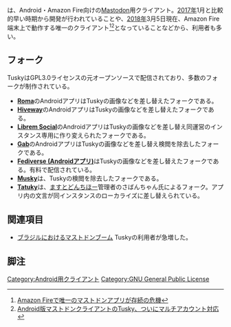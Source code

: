 {{Infobox software
| Name                = {{Ruby|Tusky|タスキー}}
| Image               = [[ファイル:Tusky.png|120px|Tusky]]
| Developer           = [https://mastodon.social/@ConnyDuck Conny Duck]
| SourceCode          = [https://github.com/tuskyapp/Tusky GitHub]
| Platform            = Android, Amazon Fire
| ProgrammingLanguage = Java, Kotlin
| Launch              = [[2017年]]4月
| Kifu                = [https://liberapay.com/ConnyDuck LiberaPay]
| License             = [[GNU General Public License]] 3.0
| Web                 = [https://tusky.app 公式サイト]
| Download            = [https://f-droid.org/repository/browse/?fdid=com.keylesspalace.tusky F-Droid]<br />[https://play.google.com/store/apps/details?id=com.keylesspalace.tusky Google Play]<br />[https://www.amazon.com/dp/B077ZWWX9T Amazon]
}}
{{Ruby|'''Tusky'''|タスキー}}は、Android・Amazon Fire向けの[[Mastodon]]用クライアント。[[2017年]]1月と比較的早い時期から開発が行われていることや、[[2018年]]3月5日現在、Amazon Fire端末上で動作する唯一のクライアント<ref>[http://www.itmedia.co.jp/news/articles/1710/14/news033.html Amazon Fireで唯一のマストドンアプリが存続の危機]</ref><ref>[http://www.itmedia.co.jp/news/articles/1802/05/news141.html Android版マストドンクライアントのTusky、ついにマルチアカウント対応]</ref>となっていることなどから、利用者も多い。

==フォーク==
TuskyはGPL3.0ライセンスの元オープンソースで配信されており、多数のフォークが制作されている。
* '''[[Roma]]'''のAndroidアプリはTuskyの画像などを差し替えたフォークである。
* '''[[Hiveway]]'''のAndroidアプリはTuskyの画像などを差し替えたフォークである。
* '''[[Librem Social]]'''のAndroidアプリはTuskyの画像などを差し替え同運営のインスタンス専用に作り変えられたフォークである。
* '''[[Gab]]'''のAndroidアプリはTuskyの画像などを差し替え検閲を除去したフォークである。
* '''[https://play.google.com/store/apps/details?id=com.farahead.fediverse Fediverse (Androidアプリ)]'''はTuskyの画像などを差し替えたフォークである。有料で配信されている。
* '''[https://play.google.com/store/apps/details?id=com.keylesspalace.musky Musky]'''は、Tuskyの検閲を除去したフォークである。
* '''[https://deploygate.com/distributions/e2ab94b9ac53ff5a840e010b4de19c667947b495 Tatuky]'''は、[[ますとどんちほー]]管理者のさばんちゃん氏によるフォーク。アプリ内の文言が同インスタンスのローカライズに差し替えられている。

==関連項目==
* [[ブラジルにおけるマストドンブーム]] Tuskyの利用者が急増した。

==脚注==
<references />

[[Category:Android用クライアント]]
[[Category:GNU General Public License]]